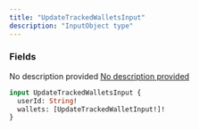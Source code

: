 ```yaml
---
title: "UpdateTrackedWalletsInput"
description: "InputObject type"
---
```


### Fields

<ResponseField name="userId" type="String!" required>
  No description provided
</ResponseField>

<a href="/api-reference/types/updatetrackedwalletinput">
  <ResponseField name="wallets" type="[UpdateTrackedWalletInput!]!" required>
    No description provided
  </ResponseField>
</a>


```graphql UpdateTrackedWalletsInput
input UpdateTrackedWalletsInput {
  userId: String!
  wallets: [UpdateTrackedWalletInput!]!
}
```
